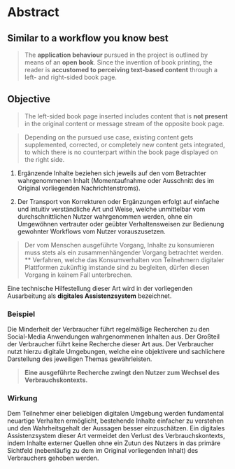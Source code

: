# Abstract

## Similar to a workflow you know best

> The **application behaviour** pursued in the project is outlined by means of
> an **open book**. Since the invention of book printing, the reader is
> **accustomed to perceiving text-based content** through a left- and
> right-sided book page.

<ByExample />

## Objective

> The left-sided book page inserted includes content that is **not present** in
> the original content or message stream of the opposite book page.

> Depending on the pursued use case, existing content gets supplemented,
> corrected, or completely new content gets integrated, to which there is no
> counterpart within the book page displayed on the right side.

1. Ergänzende Inhalte beziehen sich jeweils auf den vom Betrachter
   wahrgenommenen Inhalt (Momentaufnahme oder Ausschnitt des im Original
   vorliegenden Nachrichtenstroms).

2. Der Transport von Korrekturen oder Ergänzungen erfolgt auf einfache und
   intuitiv verständliche Art und Weise, welche unmittelbar vom
   durchschnittlichen Nutzer wahrgenommen werden, ohne ein Umgewöhnen vertrauter
   oder geübter Verhaltensweisen zur Bedienung gewohnter Workflows vom Nutzer
   vorauszusetzen.

> Der vom Menschen ausgeführte Vorgang, Inhalte zu konsumieren muss stets als
> ein zusammenhängender Vorgang betrachtet werden. \*\* Verfahren, welche das
> Konsumverhalten von Teilnehmern digitaler Plattformen zukünftig imstande sind
> zu begleiten, dürfen diesen Vorgang in keinem Fall unterbrechen.

Eine technische Hilfestellung dieser Art wird in der vorliegenden Ausarbeitung
als **digitales Assistenzsystem** bezeichnet.

### Beispiel

Die Minderheit der Verbraucher führt regelmäßige Recherchen zu den Social-Media
Anwendungen wahrgenommenen Inhalten aus. Der Großteil der Verbraucher führt
keine Recherche dieser Art aus. Der Verbraucher nutzt hierzu digitale
Umgebungen, welche eine objektivere und sachlichere Darstellung des jeweiligen
Themas gewährleisten.

> **Eine ausgeführte Recherche zwingt den Nutzer zum Wechsel des
> Verbrauchskontexts.**

### Wirkung

Dem Teilnehmer einer beliebigen digitalen Umgebung werden fundamental neuartige
Verhalten ermöglicht, bestehende Inhalte einfacher zu verstehen und den
Wahrheitsgehalt der Aussagen besser einzuschätzen. Ein digitales Assistenzsystem
dieser Art vermeidet den Verlust des Verbrauchskontexts, indem Inhalte externer
Quellen ohne ein Zutun des Nutzers in das primäre Sichtfeld (nebenläufig zu dem
im Original vorliegenden Inhalt) des Verbrauchers gehoben werden.
